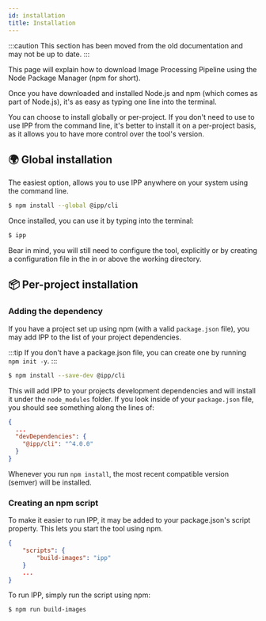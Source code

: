 ```yaml
---
id: installation
title: Installation
---
```


<!-- prettier-ignore-start -->
:::caution
This section has been moved from the old documentation and may not be up to date.
:::
<!-- prettier-ignore-end -->

This page will explain how to download Image Processing Pipeline using the Node Package Manager (npm
for short).

Once you have downloaded and installed Node.js and npm (which comes as part of Node.js), it's as
easy as typing one line into the terminal.

You can choose to install globally or per-project. If you don't need to use to use IPP from the
command line, it's better to install it on a per-project basis, as it allows you to have more
control over the tool's version.

## 🌍 Global installation

The easiest option, allows you to use IPP anywhere on your system using the command line.

```bash
$ npm install --global @ipp/cli
```

Once installed, you can use it by typing into the terminal:

```bash
$ ipp
```

Bear in mind, you will still need to configure the tool, explicitly or by creating a configuration
file in the in or above the working directory.

## 📦 Per-project installation

### Adding the dependency

If you have a project set up using npm (with a valid `package.json` file), you may add IPP to the
list of your project dependencies.

<!-- prettier-ignore-start -->
:::tip
If you don't have a package.json file, you can create one by running `npm init -y`.
:::
<!-- prettier-ignore-end -->

```bash
$ npm install --save-dev @ipp/cli
```

This will add IPP to your projects development dependencies and will install it under the
`node_modules` folder. If you look inside of your `package.json` file, you should see something
along the lines of:

```json {4}
{
  ...
  "devDependencies": {
    "@ipp/cli": "^4.0.0"
  }
}
```

Whenever you run `npm install`, the most recent compatible version (semver) will be installed.

### Creating an npm script

To make it easier to run IPP, it may be added to your package.json's script property. This lets you
start the tool using npm.

```json {3}
{
    "scripts": {
        "build-images": "ipp"
    }
    ...
}
```

To run IPP, simply run the script using npm:

```bash
$ npm run build-images
```

